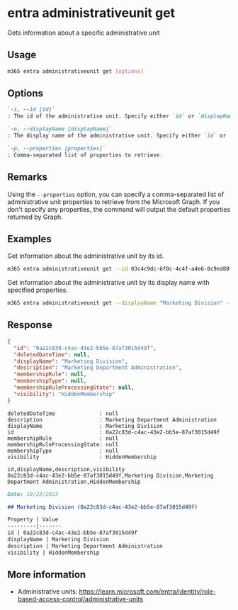 
# entra administrativeunit get

Gets information about a specific administrative unit

## Usage

```sh
m365 entra administrativeunit get [options]
```

## Options

```md definition-list
`-i, --id [id]`
: The id of the administrative unit. Specify either `id` or `displayName` but not both.

`-n, --displayName [displayName]`
: The display name of the administrative unit. Specify either `id` or `displayName` but not both.

`-p, --properties [properties]`
: Comma-separated list of properties to retrieve.
```

<Global />

## Remarks

Using the `--properties` option, you can specify a comma-separated list of administrative unit properties to retrieve from the Microsoft Graph. If you don't specify any properties, the command will output the default properties returned by Graph.

## Examples

Get information about the administrative unit by its id.

```sh
m365 entra administrativeunit get --id 03c4c9dc-6f0c-4c4f-a4e6-0c9ed80f54c7
```

Get information about the administrative unit by its display name with specified properties.

```sh
m365 entra administrativeunit get --displayName "Marketing Division" --properties "id,displayName"
```

## Response

<Tabs>
  <TabItem value="JSON">

  ```json
  {
    "id": "0a22c83d-c4ac-43e2-bb5e-87af3015d49f",
    "deletedDateTime": null,
    "displayName": "Marketing Division",
    "description": "Marketing Department Administration",
    "membershipRule": null,
    "membershipType": null,
    "membershipRuleProcessingState": null,
    "visibility": "HiddenMembership"
  }
  ```

  </TabItem>
  <TabItem value="Text">

  ```text
  deletedDateTime              : null
  description                  : Marketing Department Administration
  displayName                  : Marketing Division
  id                           : 0a22c83d-c4ac-43e2-bb5e-87af3015d49f
  membershipRule               : null
  membershipRuleProcessingState: null
  membershipType               : null
  visibility                   : HiddenMembership
  ```

  </TabItem>
  <TabItem value="CSV">

  ```csv
  id,displayName,description,visibility
  0a22c83d-c4ac-43e2-bb5e-87af3015d49f,Marketing Division,Marketing Department Administration,HiddenMembership
  ```

  </TabItem>
  <TabItem value="Markdown">

  ```md
  Date: 10/23/2023

  ## Marketing Division (0a22c83d-c4ac-43e2-bb5e-87af3015d49f)

  Property | Value
  ---------|-------
  id | 0a22c83d-c4ac-43e2-bb5e-87af3015d49f
  displayName | Marketing Division
  description | Marketing Department Administration
  visibility | HiddenMembership
  ```

  </TabItem>
</Tabs>

## More information

- Administrative units: https://learn.microsoft.com/entra/identity/role-based-access-control/administrative-units
